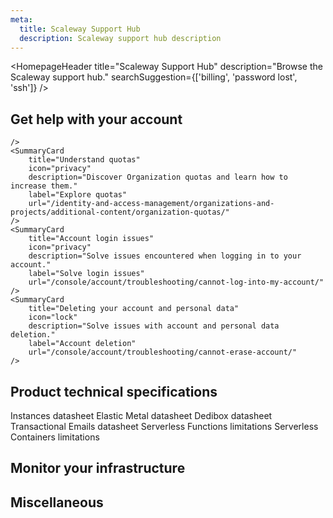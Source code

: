 ```yaml
---
meta:
  title: Scaleway Support Hub
  description: Scaleway support hub description
---
```


<HomepageHeader
    title="Scaleway Support Hub"
    description="Browse the Scaleway support hub."
    searchSuggestion={['billing', 'password lost', 'ssh']}
/>

## Get help with your account

<Grid>
    <SummaryCard
        title="Create an account"
        icon="console"
        description="Learn how to create an account and make the most of the Scaleway console."

    />
    <SummaryCard
        title="Understand quotas"
        icon="privacy"
        description="Discover Organization quotas and learn how to increase them."
        label="Explore quotas"
        url="/identity-and-access-management/organizations-and-projects/additional-content/organization-quotas/"
    />
    <SummaryCard
        title="Account login issues"
        icon="privacy"
        description="Solve issues encountered when logging in to your account."
        label="Solve login issues"
        url="/console/account/troubleshooting/cannot-log-into-my-account/"
    />
    <SummaryCard
        title="Deleting your account and personal data"
        icon="lock"
        description="Solve issues with account and personal data deletion."
        label="Account deletion"
        url="/console/account/troubleshooting/cannot-erase-account/"
    />
</Grid>

<br />

<ClickableBanner
    productLogo="accountBilling"
    title="Understand billing"
    description="Discover our API and DevTools and check out integration tools for Scaleway products."
    url="/console/billing/quickstart"
    label="Go to billing documentation"
/>

## Product technical specifications

<Steps>
  <StepButton to="/compute/instances/reference-content/instances-datasheet/">Instances datasheet</StepButton>
  <StepButton to="/bare-metal/elastic-metal/reference-content/elastic-metal-datasheet/">Elastic Metal datasheet</StepButton>
  <StepButton to="/bare-metal/dedibox/reference-content/dedibox-datasheet/">Dedibox datasheet</StepButton>
  <StepButton to="/email/transactional-emails/reference-content/transactional-emails-datasheet/">Transactional Emails datasheet</StepButton>
  <StepButton to="/serverless/functions/reference-content/functions-limitations/">Serverless Functions limitations</StepButton>
  <StepButton to="/serverless/containers/reference-content/containers-limitations/">Serverless Containers limitations</StepButton>
</Steps>

## Monitor your infrastructure

<Grid>
    <DefaultCard
        title="Get started with Cockpit"
        tags={['grafana', 'dashboards', 'monitor']}
        description="Access your Grafana dashboard."
        url="/observability/cockpit/quickstart/"
        label="Read more"
    />
    <DefaultCard
        title="Set up alerts for Scaleway resources"
        tags={['Cockpit', 'alerts', 'monitor']}
        description="Get alerts for specific events."
        url="/observability/cockpit/how-to/configure-alerts-for-scw-resources/"
        label="Read more"
    />
    <DefaultCard
        title="Retrieve logs using LogCLI"
        tags={['Cockpit', 'logs', 'troubleshooting']}
        description="Extract logs to debug your products."
        url="/observability/cockpit/api-cli/querying-logs-with-logcli/"
        label="Read more"
    />
</Grid>

## Miscellaneous

<GeneralLinks title="General links">
  <GeneralLinksItem
    icon="community"
    title="Slack Community"
    href="https://www.scaleway-community.slack"
  />
  <GeneralLinksItem
    icon="status"
    title="Service Status"
    href="https://status.scaleway.com/"
  />
  <GeneralLinksItem
    icon="ideas"
    title="Feature request"
    href="https://feature-request.scaleway.com/"
  />
  <GeneralLinksItem
    icon="abuse"
    title="Report Abuse"
    href="https://console.scaleway.com/support/abuses/create/"
  />
  <GeneralLinksItem
    icon="assistance"
    title="Create a support ticket"
    href="https://console.scaleway.com/support/tickets/create"
  />
</GeneralLinks>
